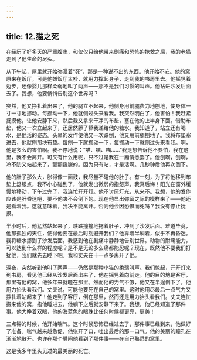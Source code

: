 ```yaml
---
---
---
```

title: 12.猫之死
---




在经历了好多天的严重腹水，和仅仅只给他带来剧痛和恐怖的抢救之后，我的老猫走到了他生命的尽头。

从下午起，屋里就开始弥漫着“死”，那是一种说不出的东西。他开始不安。他的窝原来在饭厅，可是他嫌饭厅太吵，就用力撑起身子，走到我的书房里去。他摇晃着迈步，还像婴儿那样柔弱地叫了两声——那不是我们习惯的叫声。他钻进沙发后面去了。我想，他要悄悄告别这个世界吗？

突然，他又挣扎着出来了，他的腿立不起来，他侧身用前腿费力地刨地，使身体一寸一寸地挪动。每挪动一下，他就侧过头来看我。我突然明白了，他害怕！我赶紧抚摸他，让他安静下来，然后我又拿来干净的布垫，塞在他的上半身下面。借助布垫，他又一次立起来了，还居然舔了舔我递给他的糖水。我知道了，站立还有喝水，是他活的姿态。头晕的发作使他又一次跌倒，他又用前腿刨地了。我将布垫塞进去，他就刨那块布垫。每刨一下就挪动一下，每挪动一下就侧过头来看我。啊，他是多么的害怕啊。我不停地说：“喵、喵、喵……”我是想告诉他不要怕，我在这里，我不会离开。可又有什么用呢，只不过是我在一厢情愿罢了。他刨啊，刨啊，冷不防又站起来了，颤颤巍巍的。因为只有站，才是活啊。几秒钟后他再次倒下。

他的肚子那么大，胀得像一面鼓，我尽量不碰他的肚子。有一刻，为了将他移到布垫上舒服点，我不小心碰到了，他就发出微弱的抱怨声。我真后悔！阳光在窗外缓慢地移动，下午过完了，我连忙开开灯。他不讨厌灯光，从来不。我想，他的发作应该是肝昏迷吧，要不他决不会倒下的。现在他显出弥留之际的模样来了——他还是看着我。这就意味着，我决不能离开。否则他会因恐惧而死吗？我没有停止抚摸。

半小时后，他猛然站起来了，跌跌撞撞地拖着肚子，冲到了沙发后面。难道毕竟，他那孤独的天性，使得他要在最后时刻避开我们？他靠墙半躺着，似乎不再昏迷。我将糖水挪到了沙发后面。我感到他在剧痛中静静地告别世界。动物的耐痛能力，可以达到什么样的程度呢？是不是无论多么痛都能忍呢？现在，既然他不要我们打扰他，我们就先去睡下吧。我和丈夫在十一点多离开了他。

深夜，突然听到他叫了两声——仍然是那种小猫的柔弱叫声。我们惊起，开开灯来到书房，看见他已经从沙发后面出来了，他在摇晃着向前走。他的目的地是客厅，那里有他的窝，他多年来就睡在那里。然而他的力气不够，他又在半途倒下了，他用力抬头看我们。丈夫说，可能他要死在自己的窝里。这时他用尽最后一点气力又挣扎着站起来了！他走到了客厅，倒在那里，然而还是用力抬头看我们。丈夫连忙搬来他的窝，抱他睡进去。他躺下之后就安静下来了。我想，他已经知道了那件事。他大睁着双眼，他的海蓝色的眼珠比任何时候都更亮，更美！

三点钟的时候，他开始喘气。这个时候恐怖已经过去了，那件事已经到来，他做好了准备。喘气越来越急促，他张开了口，吐出最后的那一口气。他的美丽的瞳孔在渐渐地散开。也许在那个瞬间他看到了那件事——在自己熟悉的窝里。

这是我多年里头见过的最美丽的死亡。